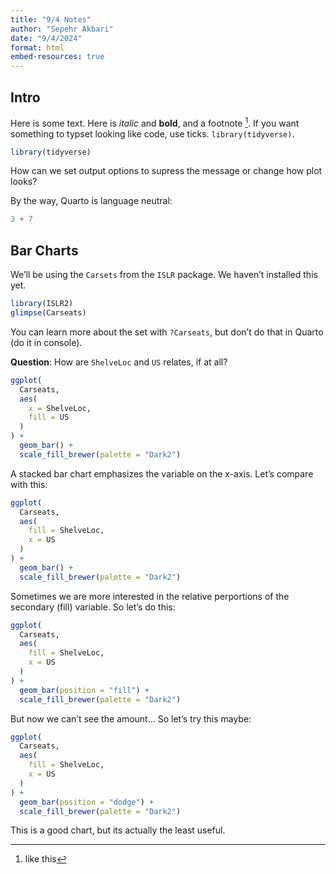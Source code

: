 ```yaml
---
title: "9/4 Notes"
author: "Sepehr Akbari"
date: "9/4/2024"
format: html
embed-resources: true
---
```


## Intro

Here is some text. Here is *italic* and **bold**, and a footnote ^[like this]. If you want something to typset looking like code, use ticks. `library(tidyverse)`.

```r
library(tidyverse) 
```

How can we set output options to supress the message or change how plot looks?

By the way, Quarto is language neutral:

```python
3 + 7
```

## Bar Charts

We'll be using the `Carsets` from the `ISLR` package. We haven't installed this yet.

```r
library(ISLR2)
glimpse(Carseats)
```

You can learn more about the set with `?Carseats`, but don't do that in Quarto (do it in console).

**Question**: How are `ShelveLoc` and `US` relates, if at all?

```r
ggplot(
  Carseats,
  aes(
    x = ShelveLoc,
    fill = US
  )
) +
  geom_bar() +
  scale_fill_brewer(palette = "Dark2")
```

A stacked bar chart emphasizes the variable on the x-axis. Let's compare with this:

```r
ggplot(
  Carseats,
  aes(
    fill = ShelveLoc,
    x = US
  )
) +
  geom_bar() +
  scale_fill_brewer(palette = "Dark2")
```

Sometimes we are more interested in the relative perportions of the secondary (fill) variable. So let's do this:

```r
ggplot(
  Carseats,
  aes(
    fill = ShelveLoc,
    x = US
  )
) +
  geom_bar(position = "fill") +
  scale_fill_brewer(palette = "Dark2")
```

But now we can't see the amount... So let's try this maybe:

```r
ggplot(
  Carseats,
  aes(
    fill = ShelveLoc,
    x = US
  )
) +
  geom_bar(position = "dodge") +
  scale_fill_brewer(palette = "Dark2")
```

This is a good chart, but its actually the least useful.